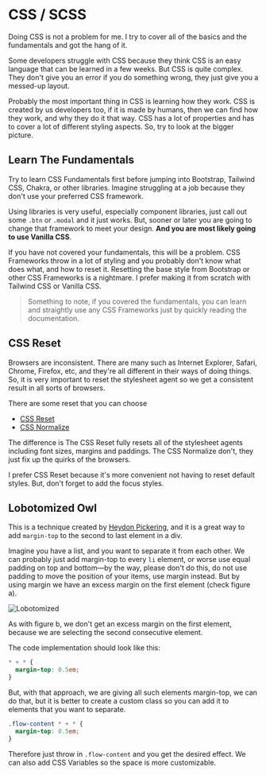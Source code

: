 # CSS / SCSS

Doing CSS is not a problem for me. I try to cover all of the basics and the fundamentals and got the hang of it.

Some developers struggle with CSS because they think CSS is an easy language that can be learned in a few weeks. But CSS is quite complex. They don't give you an error if you do something wrong, they just give you a messed-up layout.

Probably the most important thing in CSS is learning how they work. CSS is created by us developers too, if it is made by humans, then we can find how they work, and why they do it that way. CSS has a lot of properties and has to cover a lot of different styling aspects. So, try to look at the bigger picture.

## Learn The Fundamentals


<Callout emoji="💡">
  Try to learn CSS Fundamentals first before jumping into Bootstrap, Tailwind
  CSS, Chakra, or other libraries. Imagine struggling at a job because they
  don't use your preferred CSS framework.
</Callout>

Using libraries is very useful, especially component libraries, just call out some `.btn` or `.modal` and it just works. But, sooner or later you are going to change that framework to meet your design. **And you are most likely going to use Vanilla CSS**.

If you have not covered your fundamentals, this will be a problem. CSS Frameworks throw in a lot of styling and you probably don't know what does what, and how to reset it. Resetting the base style from Bootstrap or other CSS Frameworks is a nightmare. I prefer making it from scratch with Tailwind CSS or Vanilla CSS.

> Something to note, if you covered the fundamentals, you can learn and straightly use any CSS Frameworks just by quickly reading the documentation.

## CSS Reset

Browsers are inconsistent. There are many such as Internet Explorer, Safari, Chrome, Firefox, etc, and they're all different in their ways of doing things. So, it is very important to reset the stylesheet agent so we get a consistent result in all sorts of browsers.

There are some reset that you can choose

- [CSS Reset](https://meyerweb.com/eric/tools/css/reset/)
- [CSS Normalize](https://github.com/necolas/normalize.css/blob/master/normalize.css)

The difference is The CSS Reset fully resets all of the stylesheet agents including font sizes, margins and paddings. The CSS Normalize don't, they just fix up the quirks of the browsers.

I prefer CSS Reset because it's more convenient not having to reset default styles. But, don't forget to add the focus styles.

## Lobotomized Owl

This is a technique created by [Heydon Pickering](https://alistapart.com/article/axiomatic-css-and-lobotomized-owls/), and it is a great way to add `margin-top` to the second to last element in a div.

Imagine you have a list, and you want to separate it from each other. We can probably just add margin-top to every `li` element, or worse use equal padding on top and bottom—by the way, please don't do this, do not use padding to move the position of your items, use margin instead. But by using margin we have an excess margin on the first element (check figure a).

![Lobotomized](https://alistapart.com/wp-content/uploads/2014/10/owl_1.png?w=960)

As with figure b, we don't get an excess margin on the first element, because we are selecting the second consecutive element.

The code implementation should look like this:

```css highlight=1
* + * {
  margin-top: 0.5em;
}
```

But, with that approach, we are giving all such elements margin-top, we can do that, but it is better to create a custom class so you can add it to elements that you want to separate.

```css highlight=1
.flow-content * + * {
  margin-top: 0.5em;
}
```

Therefore just throw in `.flow-content` and you get the desired effect. We can also add CSS Variables so the space is more customizable.
